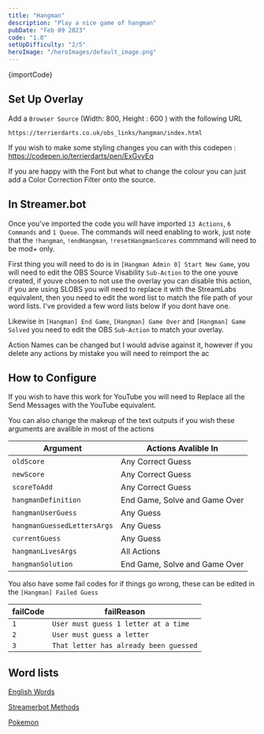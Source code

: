 ```yaml
---
title: "Hangman"
description: "Play a nice game of hangman"
pubDate: "Feb 09 2023"
code: "1.0"
setUpDifficulty: "2/5"
heroImage: "/heroImages/default_image.png"
---
```



<CopyButton>
{importCode}
</CopyButton>

## Set Up Overlay

Add a `Browser Source` (Width: 800, Height : 600 ) with the following URL

```
https://terrierdarts.co.uk/obs_links/hangman/index.html
```
If you wish to make some styling changes you can with this codepen : https://codepen.io/terrierdarts/pen/ExGvyEq

If you are happy with the Font but what to change the colour you can just add a Color Correction Filter onto the source.

## In Streamer.bot

Once you've imported the code you will have imported `13 Actions`, `6 Commands` and `1 Queue`. The commands will need enabling to work, just note that the `!hangman`, `!endHangman`, `!resetHangmanScores` commmand will need to be mod+ only.

First thing you will need to do is in `[Hangman Admin 0] Start New Game`, you will need to edit the OBS Source Visability `Sub-Action` to the one youve created, if youve chosen to not use the overlay you can disable this action, if you are using SLOBS you will need to replace it with the StreamLabs equivalent, then you need to edit the word list to match the file path of your word lists. I've provided a few word lists below if you dont have one.

Likewise in `[Hangman] End Game`, `[Hangman] Game Over` and `[Hangman] Game Solved` you need to edit the OBS `Sub-Action` to match your overlay.

Action Names can be changed but I would advise against it, however if you delete any actions by mistake you will need to reimport the ac

## How to Configure

If you wish to have this work for YouTube you will need to Replace all the Send Messages with the YouTube equivalent. 

You can also change the makeup of the text outputs if you wish these arguments are avalible in most of the actions

|Argument|Actions Avalible In|
|---|---|
|`oldScore`| Any Correct Guess|
|`newScore`|Any Correct Guess|
|`scoreToAdd`|Any Correct Guess|
|`hangmanDefinition`|End Game, Solve and Game Over|
|`hangmanUserGuess`|Any Guess|
|`hangmanGuessedLettersArgs`|Any Guess|
|`currentGuess`|Any Guess|
|`hangmanLivesArgs`|All Actions|
|`hangmanSolution`|End Game, Solve and Game Over|


You also have some fail codes for if things go wrong, these can be edited in the `[Hangman] Failed Guess` 

|failCode|failReason|
|---|---|
|`1`|`User must guess 1 letter at a time`|
|`2`|`User must guess a letter`|
|`3`|`That letter has already been guessed`|

## Word lists

[English Words](/files/hangman/hangman_en.txt)

[Streamerbot Methods](/files/hangman/hangman_streamerbot.txt)

[Pokemon](/files/hangman/hangman_pokemon.txt")






